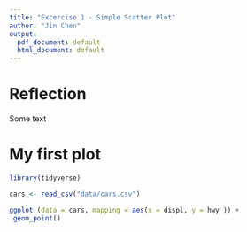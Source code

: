 ---
title: "Excercise 1 - Simple Scatter Plot"
author: "Jin Chen"
output:
  pdf_document: default
  html_document: default
---

# Reflection
Some text

# My first plot

```{r load-libraries-data, warning=FALSE, message=FALSE}
library(tidyverse)

cars <- read_csv("data/cars.csv")
```

```{r}
ggplot (data = cars, mapping = aes(x = displ, y = hwy )) +
 geom_point()

```

